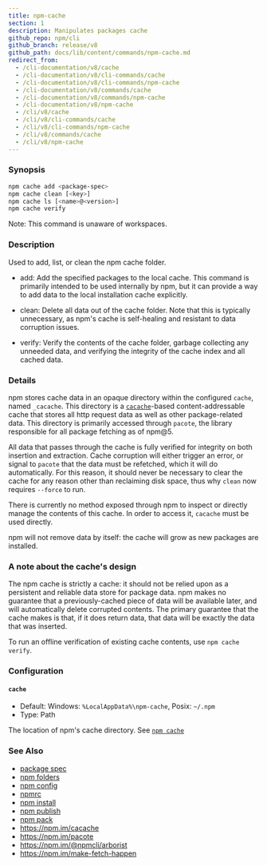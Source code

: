```yaml
---
title: npm-cache
section: 1
description: Manipulates packages cache
github_repo: npm/cli
github_branch: release/v8
github_path: docs/lib/content/commands/npm-cache.md
redirect_from:
  - /cli-documentation/v8/cache
  - /cli-documentation/v8/cli-commands/cache
  - /cli-documentation/v8/cli-commands/npm-cache
  - /cli-documentation/v8/commands/cache
  - /cli-documentation/v8/commands/npm-cache
  - /cli-documentation/v8/npm-cache
  - /cli/v8/cache
  - /cli/v8/cli-commands/cache
  - /cli/v8/cli-commands/npm-cache
  - /cli/v8/commands/cache
  - /cli/v8/npm-cache
---
```


### Synopsis

```bash
npm cache add <package-spec>
npm cache clean [<key>]
npm cache ls [<name>@<version>]
npm cache verify
```

Note: This command is unaware of workspaces.

### Description

Used to add, list, or clean the npm cache folder.

- add: Add the specified packages to the local cache. This command is primarily intended to be used internally by npm, but it can provide a way to add data to the local installation cache explicitly.

- clean: Delete all data out of the cache folder. Note that this is typically unnecessary, as npm's cache is self-healing and resistant to data corruption issues.

- verify: Verify the contents of the cache folder, garbage collecting any unneeded data, and verifying the integrity of the cache index and all cached data.

### Details

npm stores cache data in an opaque directory within the configured `cache`, named `_cacache`. This directory is a [`cacache`](http://npm.im/cacache)-based content-addressable cache that stores all http request data as well as other package-related data. This directory is primarily accessed through `pacote`, the library responsible for all package fetching as of npm@5.

All data that passes through the cache is fully verified for integrity on both insertion and extraction. Cache corruption will either trigger an error, or signal to `pacote` that the data must be refetched, which it will do automatically. For this reason, it should never be necessary to clear the cache for any reason other than reclaiming disk space, thus why `clean` now requires `--force` to run.

There is currently no method exposed through npm to inspect or directly manage the contents of this cache. In order to access it, `cacache` must be used directly.

npm will not remove data by itself: the cache will grow as new packages are installed.

### A note about the cache's design

The npm cache is strictly a cache: it should not be relied upon as a persistent and reliable data store for package data. npm makes no guarantee that a previously-cached piece of data will be available later, and will automatically delete corrupted contents. The primary guarantee that the cache makes is that, if it does return data, that data will be exactly the data that was inserted.

To run an offline verification of existing cache contents, use `npm cache verify`.

### Configuration

#### `cache`

- Default: Windows: `%LocalAppData%\npm-cache`, Posix: `~/.npm`
- Type: Path

The location of npm's cache directory. See [`npm cache`](/cli/v8/commands/npm-cache)

### See Also

- [package spec](/cli/v8/using-npm/package-spec)
- [npm folders](/cli/v8/configuring-npm/folders)
- [npm config](/cli/v8/commands/npm-config)
- [npmrc](/cli/v8/configuring-npm/npmrc)
- [npm install](/cli/v8/commands/npm-install)
- [npm publish](/cli/v8/commands/npm-publish)
- [npm pack](/cli/v8/commands/npm-pack)
- https://npm.im/cacache
- https://npm.im/pacote
- https://npm.im/@npmcli/arborist
- https://npm.im/make-fetch-happen
